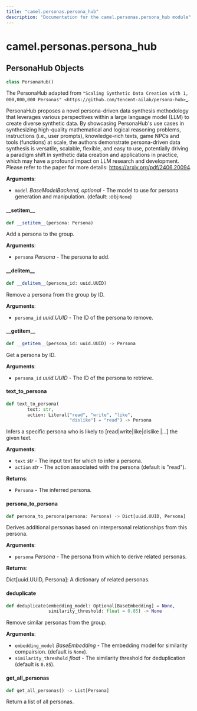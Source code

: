 ```yaml
---
title: "camel.personas.persona_hub"
description: "Documentation for the camel.personas.persona_hub module"
---
```


<a id="camel.personas.persona_hub"></a>

# camel.personas.persona\_hub

<a id="camel.personas.persona_hub.PersonaHub"></a>

## PersonaHub Objects

```python
class PersonaHub()
```

The PersonaHub adapted from `"Scaling Synthetic Data Creation with 1,
000,000,000 Personas"
<https://github.com/tencent-ailab/persona-hub>`_.

PersonaHub proposes a novel persona-driven data synthesis methodology
that leverages various perspectives within a large language model (LLM) to
create diverse synthetic data. By showcasing PersonaHub's use cases in
synthesizing high-quality mathematical and logical reasoning problems,
instructions (i.e., user prompts), knowledge-rich texts, game NPCs and
tools (functions) at scale, the authors demonstrate persona-driven data
synthesis is versatile, scalable, flexible, and easy to use, potentially
driving a paradigm shift in synthetic data creation and applications in
practice, which may have a profound impact on LLM research and development.
Please refer to the paper for more details: https://arxiv.org/pdf/2406.20094.

**Arguments**:

- `model` _BaseModelBackend, optional_ - The model to use for persona
  generation and manipulation. (default: :obj:`None`)

<a id="camel.personas.persona_hub.PersonaHub.__setitem__"></a>

#### \_\_setitem\_\_

```python
def __setitem__(persona: Persona)
```

Add a persona to the group.

**Arguments**:

- `persona` _Persona_ - The persona to add.

<a id="camel.personas.persona_hub.PersonaHub.__delitem__"></a>

#### \_\_delitem\_\_

```python
def __delitem__(persona_id: uuid.UUID)
```

Remove a persona from the group by ID.

**Arguments**:

- `persona_id` _uuid.UUID_ - The ID of the persona to remove.

<a id="camel.personas.persona_hub.PersonaHub.__getitem__"></a>

#### \_\_getitem\_\_

```python
def __getitem__(persona_id: uuid.UUID) -> Persona
```

Get a persona by ID.

**Arguments**:

- `persona_id` _uuid.UUID_ - The ID of the persona to retrieve.

<a id="camel.personas.persona_hub.PersonaHub.text_to_persona"></a>

#### text\_to\_persona

```python
def text_to_persona(
        text: str,
        action: Literal["read", "write", "like",
                        "dislike"] = "read") -> Persona
```

Infers a specific persona who is likely to [read|write|like|dislike
|...] the given text.

**Arguments**:

- `text` _str_ - The input text for which to infer a persona.
- `action` _str_ - The action associated with the persona (default is
  "read").
  

**Returns**:

- `Persona` - The inferred persona.

<a id="camel.personas.persona_hub.PersonaHub.persona_to_persona"></a>

#### persona\_to\_persona

```python
def persona_to_persona(persona: Persona) -> Dict[uuid.UUID, Persona]
```

Derives additional personas based on interpersonal relationships
from this persona.

**Arguments**:

- `persona` _Persona_ - The persona from which to derive related
  personas.
  

**Returns**:

  Dict[uuid.UUID, Persona]: A dictionary of related personas.

<a id="camel.personas.persona_hub.PersonaHub.deduplicate"></a>

#### deduplicate

```python
def deduplicate(embedding_model: Optional[BaseEmbedding] = None,
                similarity_threshold: float = 0.85) -> None
```

Remove similar personas from the group.

**Arguments**:

- `embedding_model` _BaseEmbedding_ - The embedding model
  for similarity compairsion. (default is `None`).
- `similarity_threshold` _float_ - The similarity threshold for
  deduplication (default is `0.85`).

<a id="camel.personas.persona_hub.PersonaHub.get_all_personas"></a>

#### get\_all\_personas

```python
def get_all_personas() -> List[Persona]
```

Return a list of all personas.

